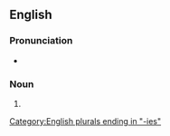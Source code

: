 ==English==

===Pronunciation===
* {{IPA|/ˈwaɪnəɹiz/|lang=en}}

===Noun===
{{head|en|noun plural form}}

# {{plural of|winery|lang=en}}

[[Category:English plurals ending in "-ies"]]